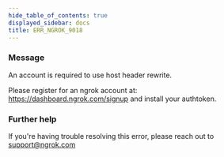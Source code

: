 ```yaml
---
hide_table_of_contents: true
displayed_sidebar: docs
title: ERR_NGROK_9018
---
```


### Message

An account is required to use host header rewrite.

Please register for an ngrok account at: https://dashboard.ngrok.com/signup and install your authtoken.

<ErrorDetails />

### Further help

If you're having trouble resolving this error, please reach out to [support@ngrok.com](mailto:support@ngrok.com?subject=Help%20with%20ERR_NGROK_9018)
